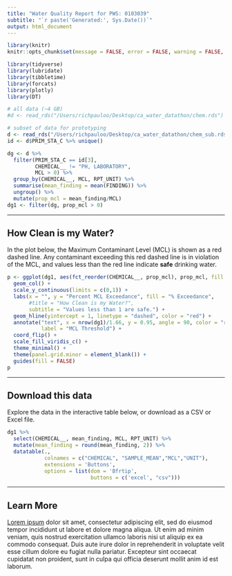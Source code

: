```yaml
---
title: "Water Quality Report for PWS: 0103039"
subtitle: "`r paste('Generated:', Sys.Date())`"
output: html_document
---
```


<!-- Created by Rich Pauloo (richpauloo@gmail.com) on 2019-07-01 -->
<!-- The purpose of this script is to provide a script that auto-generates  -->
<!-- a minimal CCR. The script is a proof-of-concept, and can be modified  -->
<!-- to take the water system id as an input, which then generates a report -->
<!-- for that water utility. A next step beyond this script would be to  -->
<!-- develop an application that sits on top of the cleaned and preprocessed -->
<!-- data and renders summarized data on-the-fly for a given utility.  -->
<!-- Spatial boundaries for all > 9,000 utilities exisit, and can be  -->
<!-- incorporated. A drop-down menu and geo-aware search will facilitate  -->
<!-- users finding their water system. -->

```r
library(knitr)
knitr::opts_chunk$set(message = FALSE, error = FALSE, warning = FALSE, echo = FALSE)
```

```r
library(tidyverse)
library(lubridate)
library(tibbletime)
library(forcats)
library(plotly)
library(DT)

# all data (~4 GB)
#d <- read_rds("/Users/richpauloo/Desktop/ca_water_datathon/chem.rds")

# subset of data for prototyping
d <- read_rds("/Users/richpauloo/Desktop/ca_water_datathon/chem_sub.rds")
id <- d$PRIM_STA_C %>% unique()
```


```r
dg <- d %>% 
  filter(PRIM_STA_C == id[3],
         CHEMICAL__ != "PH, LABORATORY",
         MCL > 0) %>%
  group_by(CHEMICAL__, MCL, RPT_UNIT) %>% 
  summarise(mean_finding = mean(FINDING)) %>% 
  ungroup() %>% 
  mutate(prop_mcl = mean_finding/MCL) 
dg1 <- filter(dg, prop_mcl > 0)
```

***  


## How Clean is my Water? 

In the plot below, the Maximum Contaminant Level (MCL) is shown as a red dashed line. Any contaminant exceeding this red dashed line is in violation of the MCL, and values less than the red line indicate **safe** drinking water.  


```r
p <- ggplot(dg1, aes(fct_reorder(CHEMICAL__, prop_mcl), prop_mcl, fill = prop_mcl)) +
  geom_col() +
  scale_y_continuous(limits = c(0,1)) +
  labs(x = "", y = "Percent MCL Exceedance", fill = "% Exceedance",
       #title = "How Clean is my Water?",
       subtitle = "Values less than 1 are safe.") +
  geom_hline(yintercept = 1, linetype = "dashed", color = "red") +
  annotate("text", x = nrow(dg1)/1.66, y = 0.95, angle = 90, color = "red",
           label = "MCL Threshold") + 
  coord_flip() +
  scale_fill_viridis_c() +
  theme_minimal() +
  theme(panel.grid.minor = element_blank()) +
  guides(fill = FALSE)
p
```

***  

## Download this data

Explore the data in the interactive table below, or download as a CSV or Excel file.  

```r
dg1 %>% 
  select(CHEMICAL__, mean_finding, MCL, RPT_UNIT) %>% 
  mutate(mean_finding = round(mean_finding, 2)) %>% 
  datatable(., 
            colnames = c("CHEMICAL", "SAMPLE_MEAN","MCL","UNIT"),
            extensions = 'Buttons', 
            options = list(dom = 'Bfrtip', 
                           buttons = c('excel', "csv")))
```

***  

## Learn More

[Lorem ipsum](google.com) dolor sit amet, consectetur adipiscing elit, sed do eiusmod tempor incididunt ut labore et dolore magna aliqua. Ut enim ad minim veniam, quis nostrud exercitation ullamco laboris nisi ut aliquip ex ea commodo consequat. Duis aute irure dolor in reprehenderit in voluptate velit esse cillum dolore eu fugiat nulla pariatur. Excepteur sint occaecat cupidatat non proident, sunt in culpa qui officia deserunt mollit anim id est laborum. 

